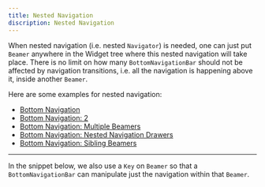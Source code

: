 ```yaml
---
title: Nested Navigation
discription: Nested Navigation
---
```



When nested navigation (i.e. nested `Navigator`) is needed, one can just put `Beamer` anywhere in the Widget tree where this nested navigation will take place. There is no limit on how many `BottomNavigationBar` should not be affected by navigation transitions, i.e. all the navigation is happening above it, inside another `Beamer`.

Here are some examples for nested navigation:
- [Bottom Navigation](https://github.com/slovnicki/beamer/tree/master/examples/bottom_navigation)
- [Bottom Navigation: 2](https://github.com/slovnicki/beamer/tree/master/examples/bottom_navigation_2)
- [Bottom Navigation: Multiple Beamers](https://github.com/slovnicki/beamer/tree/master/examples/bottom_navigation_multiple_beamers)
- [Bottom Navigation: Nested Navigation Drawers](https://github.com/slovnicki/beamer/tree/master/examples/nested_navigation)
- [Bottom Navigation: Sibling Beamers](https://github.com/slovnicki/beamer/tree/master/examples/multiple_beamers)

<hr />

In the snippet below, we also use a `Key` on `Beamer` so that a `BottomNavigationBar` can manipulate just the navigation within that `Beamer`.

<NestedNaviationExample />